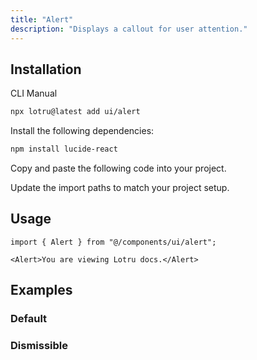 ```yaml
---
title: "Alert"
description: "Displays a callout for user attention."
---
```


<ComponentPreview id="examples/alert-01" />

## Installation

<Tabs defaultValue="cli">

<TabsList>
  <TabsTrigger value="cli">CLI</TabsTrigger>
  <TabsTrigger value="manual">Manual</TabsTrigger>
  <TabsIndicator />
</TabsList>

<TabsContent value="cli">

```bash
npx lotru@latest add ui/alert
```

</TabsContent>

<TabsContent value="manual">

<Steps>

<Step>Install the following dependencies:</Step>

```bash
npm install lucide-react
```

<Step>Copy and paste the following code into your project.</Step>

<ComponentSource id="ui/alert" />

<Step>Update the import paths to match your project setup.</Step>

</Steps>

</TabsContent>

</Tabs>

## Usage

```tsx
import { Alert } from "@/components/ui/alert";
```

```tsx
<Alert>You are viewing Lotru docs.</Alert>
```

## Examples

### Default

<ComponentPreview id="examples/alert-01" />

### Dismissible

<ComponentPreview id="examples/alert-02" />
